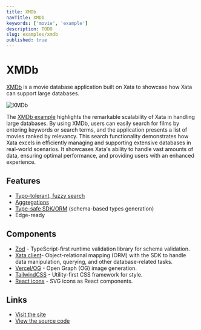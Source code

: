 ```yaml
---
title: XMDb
navTitle: XMDb
keywords: ['movie', 'example']
description: TODO
slug: examples/xmdb
published: true
---
```


# XMDb

[XMDb](https://xmdb.vercel.app/) is a movie database application built on Xata to showcase how Xata can support large databases.

![XMDb](/images/docs/examples/xmdb.png)

The [XMDb example](https://github.com/xataio/xmdb) highlights the remarkable scalability of Xata in handling large databases. By using XMDb, users can easily search for films by entering keywords or search terms, and the application presents a list of movies ranked by relevancy. This search functionality demonstrates how Xata excels in efficiently managing and supporting extensive databases in real-world scenarios. It showcases Xata's ability to handle vast amounts of data, ensuring optimal performance, and providing users with an enhanced experience.

## Features

- [Typo-tolerant, fuzzy search](https://xata.io/docs/typescript-client/search) 
- [Aggregations](https://xata.io/docs/typescript-client/aggregate)
- [Type-safe SDK/ORM](https://xata.io/docs/typescript-client/overview) (schema-based types generation)
- Edge-ready

## Components

* [Zod](https://zod.dev) - TypeScript-first runtime validation library for schema validation.
* [Xata client](https://xata.io/docs/getting-started/cli)- Object-relational mapping (ORM) with the SDK to handle data manipulation, querying, and other database-related tasks.
* [Vercel/OG](https://vercel.com/docs/concepts/functions/edge-functions/og-image-generation#using-@vercel/o) - Open Graph (OG) image generation.
* [TailwindCSS](https://tailwindcss.com) - Utility-first CSS framework for style.
* [React icons](https://react-icons-kit.vercel.app) - SVG icons as React components.

## Links

- [Visit the site](https://xmdb.vercel.app/)
- [View the source code](https://github.com/xataio/xmdb)
